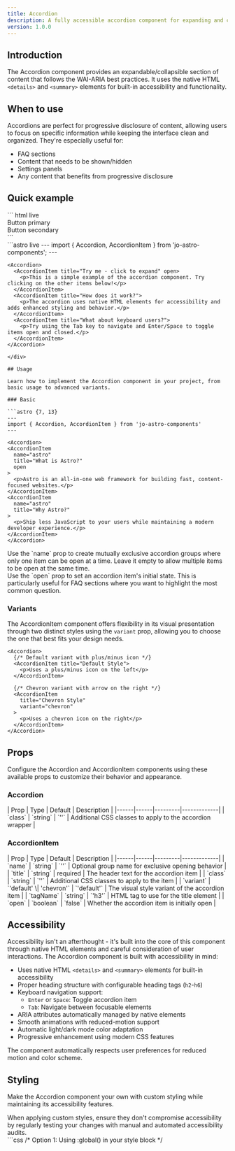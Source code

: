 ```yaml
---
title: Accordion
description: A fully accessible accordion component for expanding and collapsing content sections using native HTML elements.
version: 1.0.0
---
```



## Introduction

The Accordion component provides an expandable/collapsible section of content that follows the WAI-ARIA best practices. It uses the native HTML `<details>` and `<summary>` elements for built-in accessibility and functionality.

## When to use

Accordions are perfect for progressive disclosure of content, allowing users to focus on specific information while keeping the interface clean and organized. They're especially useful for:

- FAQ sections
- Content that needs to be shown/hidden
- Settings panels
- Any content that benefits from progressive disclosure

## Quick example

<div class="not-content">
  ``` html live
  <div class="btn btn-primary">Button primary</div>
  <div class="btn btn-secondary">Button secondary</div>
  ```
</div>

<div class="not-content">
  ```astro live
    ---
    import { Accordion, AccordionItem } from 'jo-astro-components';
    ---

    <Accordion>
      <AccordionItem title="Try me - click to expand" open>
        <p>This is a simple example of the accordion component. Try clicking on the other items below!</p>
      </AccordionItem>
      <AccordionItem title="How does it work?">
        <p>The accordion uses native HTML elements for accessibility and adds enhanced styling and behavior.</p>
      </AccordionItem>
      <AccordionItem title="What about keyboard users?">
        <p>Try using the Tab key to navigate and Enter/Space to toggle items open and closed.</p>
      </AccordionItem>
    </Accordion>
  ```
</div>

## Usage

Learn how to implement the Accordion component in your project, from basic usage to advanced variants.

### Basic

```astro {7, 13}
---
import { Accordion, AccordionItem } from 'jo-astro-components'
---

<Accordion>
  <AccordionItem
    name="astro"
    title="What is Astro?"
    open
  >
    <p>Astro is an all-in-one web framework for building fast, content-focused websites.</p>
  </AccordionItem>
  <AccordionItem
    name="astro"
    title="Why Astro?"
  >
    <p>Ship less JavaScript to your users while maintaining a modern developer experience.</p>
  </AccordionItem>
</Accordion>
```

<Aside type="tip" title="Exclusive behavior">
  Use the `name` prop to create mutually exclusive accordion groups where only one item can be open at a time. Leave it empty to allow multiple items to be open at the same time.
</Aside>

<Aside type="tip" title="Initial state">
  Use the `open` prop to set an accordion item's initial state. This is particularly useful for FAQ sections where you want to highlight the most common question.
</Aside>

### Variants

The AccordionItem component offers flexibility in its visual presentation through two distinct styles using the `variant` prop, allowing you to choose the one that best fits your design needs.

```astro ins={10}
<Accordion>
  {/* Default variant with plus/minus icon */}
  <AccordionItem title="Default Style">
    <p>Uses a plus/minus icon on the left</p>
  </AccordionItem>

  {/* Chevron variant with arrow on the right */}
  <AccordionItem
    title="Chevron Style"
    variant="chevron"
  >
    <p>Uses a chevron icon on the right</p>
  </AccordionItem>
</Accordion>
```

## Props

Configure the Accordion and AccordionItem components using these available props to customize their behavior and appearance.

### Accordion

<div class="props-wrapper">
| Prop | Type | Default | Description |
|------|------|---------|-------------|
| `class` | `string` | `''` | Additional CSS classes to apply to the accordion wrapper |
</div>

### AccordionItem

<div class="props-wrapper">
| Prop | Type | Default | Description |
|------|------|---------|-------------|
| `name` | `string` | `''` | Optional group name for exclusive opening behavior |
| `title` | `string` | required | The header text for the accordion item |
| `class` | `string` | `''` | Additional CSS classes to apply to the item |
| `variant` | `'default' \| 'chevron'` | `'default'` | The visual style variant of the accordion item |
| `tagName` | `string` | `'h3'` | HTML tag to use for the title element |
| `open` | `boolean` | `false` | Whether the accordion item is initially open |
</div>

## Accessibility

Accessibility isn't an afterthought - it's built into the core of this component through native HTML elements and careful consideration of user interactions. The Accordion component is built with accessibility in mind:

- Uses native HTML `<details>` and `<summary>` elements for built-in accessibility
- Proper heading structure with configurable heading tags (`h2`-`h6`)
- Keyboard navigation support:
  - `Enter` or `Space`: Toggle accordion item
  - `Tab`: Navigate between focusable elements
- ARIA attributes automatically managed by native elements
- Smooth animations with reduced-motion support
- Automatic light/dark mode color adaptation
- Progressive enhancement using modern CSS features

<Aside type="tip" title="User preferences">
  The component automatically respects user preferences for reduced motion and color scheme.
</Aside>

## Styling

Make the Accordion component your own with custom styling while maintaining its accessibility features.

<Aside type="caution" title="Accessibility considerations">
  When applying custom styles, ensure they don't compromise accessibility by regularly testing your changes with manual and automated accessibility audits.
</Aside>

<Tabs>
  <TabItem label="Custom CSS">
    ```css
    /* Option 1: Using :global() in your style block */
    <style>
      :global(.accordion .title) {
        font-size: 1.5rem;
      }

      :global(.accordion .content) {
        padding: 2rem;
      }
    </style>

    /* Option 2: Using is:global on the style tag */
    <style is:global>
      .accordion .title {
        font-size: 1.5rem;
      }

      .accordion .content {
        padding: 2rem;
      }
    </style>
    ```
  </TabItem>
  <TabItem label="Tailwind Classes">
    ```astro
      <Accordion class="border-2 border-dashed border-yellow-400 rounded-lg p-4">
        <AccordionItem
          title="Styled with Tailwind"
          class="hover:bg-yellow-50 dark:hover:bg-yellow-900"
        >
          Content
        </AccordionItem>
      </Accordion>
    ```
  </TabItem>
</Tabs>

<Aside type="note" title="Style scoping">
  Astro components use scoped styles by default. To override component styles, you'll need to use either `:global()` selectors or the `is:global` directive on your style tag.
</Aside>

## Interactive examples

See the Accordion component in action with these practical examples demonstrating different variants and styling options.

### Default style

<Aside type="tip" title="Exclusive behavior">
  This example demonstrates the exclusive behavior of the accordion component. Only one item can be open at a time.
</Aside>

<div class="not-content">
  <Accordion>
    <AccordionItem title="What is an Accordion?" name="exclusive" open>
      <p>An accordion is a vertically stacked set of interactive headings that each reveal a section of content.</p>
      <a href="#">Learn more about accordions</a>
    </AccordionItem>
    <AccordionItem title="When to use Accordions" name="exclusive">
      <p>Use accordions to organize related content into collapsible sections, making it easier for users to digest information.</p>
    </AccordionItem>
    <AccordionItem title="Accessibility Benefits" name="exclusive">
      <p>Accordions built with native HTML elements provide excellent keyboard navigation and screen reader support out of the box.</p>
    </AccordionItem>
    <AccordionItem title="Best Practices" name="exclusive">
      <p>Keep accordion headers clear and concise. Ensure the content within each panel is relevant to its header.</p>
    </AccordionItem>
    <AccordionItem title="Browser Support" name="exclusive">
      <p>The details and summary elements used in this accordion have excellent browser support across modern browsers.</p>
    </AccordionItem>
  </Accordion>
</div>

### Chevron style

<div class="not-content">
  <Accordion>
    <AccordionItem
      title="Getting Started"
      variant="chevron"
    >
      <p>Begin by installing the component library using your package manager of choice.</p>
      <a href="#">View installation guide</a>
    </AccordionItem>
    <AccordionItem
      title="Basic Configuration"
      variant="chevron"
    >
      <p>Configure the accordion component by passing the desired props and styling options.</p>
    </AccordionItem>
    <AccordionItem
      title="Advanced Usage"
      variant="chevron"
    >
      <p>Learn about exclusive behavior, custom styling, and advanced interaction patterns.</p>
    </AccordionItem>
    <AccordionItem
      title="Troubleshooting"
      variant="chevron"
    >
      <p>Common issues and their solutions when working with the accordion component.</p>
    </AccordionItem>
    <AccordionItem
      title="API Reference"
      variant="chevron"
    >
      <p>Complete documentation of all available props, events, and styling options.</p>
    </AccordionItem>
  </Accordion>
</div>
